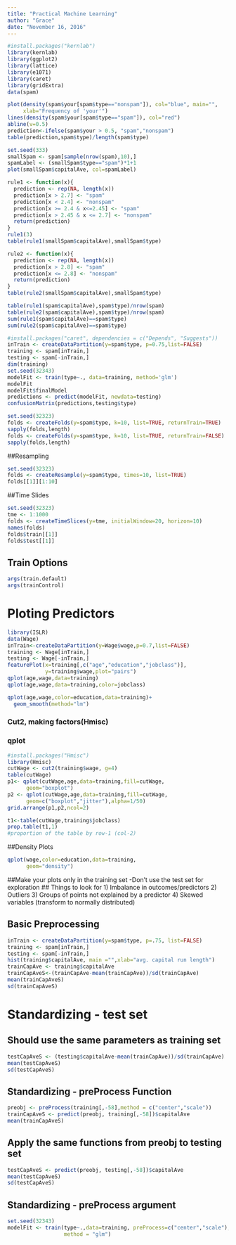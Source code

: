 ```yaml
---
title: "Practical Machine Learning"
author: "Grace"
date: "November 16, 2016"
---
```


```r
#install.packages("kernlab")
library(kernlab)
library(ggplot2)
library(lattice)
library(e1071)
library(caret)
library(gridExtra)
data(spam)
```

```r
plot(density(spam$your[spam$type=="nonspam"]), col="blue", main="",
     xlab="Frequency of 'your'")
lines(density(spam$your[spam$type=="spam"]), col="red")
abline(v=0.5)
prediction<-ifelse(spam$your > 0.5, "spam","nonspam")
table(prediction,spam$type)/length(spam$type)
```
```r
set.seed(333)
smallSpam <- spam[sample(nrow(spam),10),]
spamLabel <- (smallSpam$type=="spam")*1+1
plot(smallSpam$capitalAve, col=spamLabel)
```
```r
rule1 <- function(x){
  prediction <- rep(NA, length(x))
  prediction[x > 2.7] <- "spam"
  prediction[x < 2.4] <- "nonspam"
  prediction[x >= 2.4 & x<=2.45] <- "spam"
  prediction[x > 2.45 & x <= 2.7] <- "nonspam"
  return(prediction)
}
rule1(3)
table(rule1(smallSpam$capitalAve),smallSpam$type)
```

```r
rule2 <- function(x){
  prediction <- rep(NA, length(x))
  prediction[x > 2.8] <- "spam"
  prediction[x <= 2.8] <- "nonspam"
  return(prediction)
}
table(rule2(smallSpam$capitalAve),smallSpam$type)

table(rule1(spam$capitalAve),spam$type)/nrow(spam)
table(rule2(spam$capitalAve),spam$type)/nrow(spam)
sum(rule1(spam$capitalAve)==spam$type)
sum(rule2(spam$capitalAve)==spam$type)
```

```r
#install.packages("caret", dependencies = c("Depends", "Suggests"))
inTrain <- createDataPartition(y=spam$type, p=0.75,list=FALSE)
training <- spam[inTrain,]
testing <- spam[-inTrain,]
dim(training)
set.seed(32343)
modelFit <- train(type~., data=training, method='glm')
modelFit
modelFit$finalModel
predictions <- predict(modelFit, newdata=testing)
confusionMatrix(predictions,testing$type)
```

```r
set.seed(32323)
folds <- createFolds(y=spam$type, k=10, list=TRUE, returnTrain=TRUE)
sapply(folds,length)
folds <- createFolds(y=spam$type, k=10, list=TRUE, returnTrain=FALSE)
sapply(folds,length)
```
##Resampling 
```r
set.seed(32323)
folds <- createResample(y=spam$type, times=10, list=TRUE)
folds[[1]][1:10]
```
##Time Slides
```r
set.seed(32323)
tme <- 1:1000
folds <- createTimeSlices(y=tme, initialWindow=20, horizon=10)
names(folds)
folds$train[[1]]
folds$test[[1]]
```
## Train Options
```r
args(train.default)
args(trainControl)
```

# Ploting Predictors
```r
library(ISLR)
data(Wage)
inTrain<-createDataPartition(y=Wage$wage,p=0.7,list=FALSE)
training <- Wage[inTrain,]
testing <- Wage[-inTrain,]
featurePlot(x=training[,c("age","education","jobclass")],
            y=training$wage,plot="pairs")
qplot(age,wage,data=training)
qplot(age,wage,data=training,color=jobclass)
```

```r
qplot(age,wage,color=education,data=training)+
  geom_smooth(method="lm")
```
### Cut2, making factors(Hmisc)
### qplot
```r
#install.packages("Hmisc")
library(Hmisc)
cutWage <- cut2(training$wage, g=4)
table(cutWage)
p1<- qplot(cutWage,age,data=training,fill=cutWage,
      geom="boxplot")
p2 <- qplot(cutWage,age,data=training,fill=cutWage,
      geom=c("boxplot","jitter"),alpha=1/50)
grid.arrange(p1,p2,ncol=2)

t1<-table(cutWage,training$jobclass)
prop.table(t1,1) 
#proportion of the table by row-1 (col-2)
```
##Density Plots
```r
qplot(wage,color=education,data=training,
      geom="density")
```
##Make your plots only in the training set
-Don't use the test set for exploration
## Things to look for
1) Imbalance in outcomes/predictors
2) Outliers
3) Groups of points not explained by a predictor
4) Skewed variables (transform to normally distributed)

## Basic Preprocessing
```r
inTrain <- createDataPartition(y=spam$type, p=.75, list=FALSE)
training <- spam[inTrain,]
testing <- spam[-inTrain,]
hist(training$capitalAve, main ="",xlab="avg. capital run length")
trainCapAve <- training$capitalAve
trainCapAveS<-(trainCapAve-mean(trainCapAve))/sd(trainCapAve)
mean(trainCapAveS)
sd(trainCapAveS)
```
# Standardizing - test set
## Should use the same parameters as training set
```r
testCapAveS <- (testing$capitalAve-mean(trainCapAve))/sd(trainCapAve)
mean(testCapAveS)
sd(testCapAveS)
```
## Standardizing - preProcess Function
```r
preobj <- preProcess(training[,-58],method = c("center","scale"))
trainCapAveS <- predict(preobj, training[,-58])$capitalAve
mean(trainCapAveS)
```
## Apply the same functions from preobj to testing set
```r
testCapAveS <- predict(preobj, testing[,-58])$capitalAve
mean(testCapAveS)
sd(testCapAveS)
```
## Standardizing - preProcess argument
```r
set.seed(32343)
modelFit <- train(type~.,data=training, preProcess=c("center","scale"),
                  method = "glm")
```

